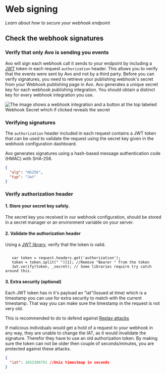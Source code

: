 # Web signing

*Learn about how to secure your webhook endpoint*

## Check the webhook signatures

### Verify that only Avo is sending you events

Avo will sign each webhook call it sends to your endpoint by including a [JWT](https://Jwt.io) token in each request `authorization` header.
This allows you to verify that the events were sent by Avo and not by a third party.
Before you can verify signatures, you need to retrieve your publishing webhook's secret from your Webhook publishing page in Avo.
Avo generates a unique secret key for each webhook publishing integration. You should obtain a distinct key for every webhook integration you use.

![The image shows a webhook integration and a button at the top labeled Webhook Secret which if clicked reveals the secret](/docs/images/signing-secret.png)

### Verifying signatures

The `authorization` header included in each request contains a JWT token that can be used to validate the request using the secret key given in the webhook configuration dashboard.

Avo generates signatures using a hash-based message authentication code (HMAC) with SHA-256.

```json
{
  "alg": "HS256",
  "typ": "Jwt"
}
```

### Verify authorization header

#### 1. Store your secret key safely.

The secret key you received in our webhook configuration, should be stored in a secret manager or an environment variable on your server.

#### 2. Validate the authorization header

Using a [JWT library](https://Jwt.io/libraries), verify that the token is valid.

```pseudocode

   var token = request.headers.get('authorization');
   token = token.split(" ")[1]; //Remove "Bearer " from the token
   Jwt.verify(token, _secret); // Some libraries require try catch around this.
```

#### 3. Extra security (optional)

Each JWT token has in it's payload an "iat"(Issued at time) which is a timestamp you can use for extra security to match with the current timestamp. That way you can make sure the timestamp in the request is not very old.

This is recommended to do to defend against [Replay attacks](https://en.wikipedia.org/wiki/Replay_attack)

If malicious individuals would get a hold of a request to your webhook in any way, they are unable to change the IAT, as it would invalidate the signature.
Therefor they have to use an old authorization token.
By making sure the token can not be older then couple of seconds/minutes, you are protected against these attacks.

```json
{
  "iat": 1652306791 //Unix timestmap in seconds
}
```
